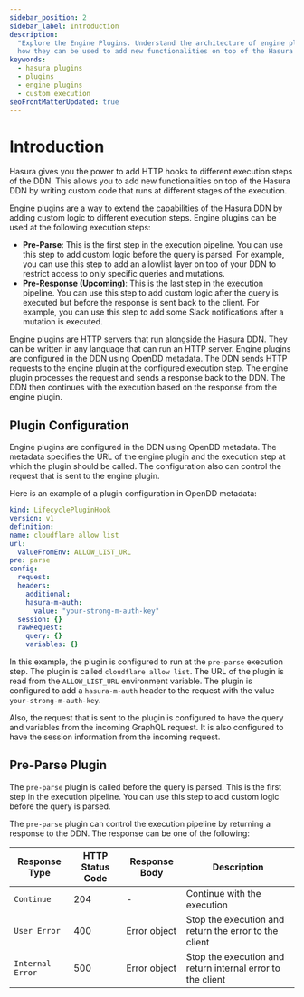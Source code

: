 ```yaml
---
sidebar_position: 2
sidebar_label: Introduction
description:
  "Explore the Engine Plugins. Understand the architecture of engine plugins and
  how they can be used to add new functionalities on top of the Hasura DDN"
keywords:
  - hasura plugins
  - plugins
  - engine plugins
  - custom execution
seoFrontMatterUpdated: true
---
```


# Introduction

Hasura gives you the power to add HTTP hooks to different execution steps of the
DDN. This allows you to add new functionalities on top of the Hasura DDN by
writing custom code that runs at different stages of the execution.

Engine plugins are a way to extend the capabilities of the Hasura DDN by adding
custom logic to different execution steps. Engine plugins can be used at the following
execution steps:

- **Pre-Parse**: This is the first step in the execution pipeline. You can use
  this step to add custom logic before the query is parsed. For example, you can
  use this step to add an allowlist layer on top of your DDN to restrict access
  to only specific queries and mutations.
- **Pre-Response (Upcoming)**: This is the last step in the execution pipeline.
  You can use this step to add custom logic after the query is executed but
  before the response is sent back to the client. For example, you can use this
  step to add some Slack notifications after a mutation is executed.

Engine plugins are HTTP servers that run alongside the Hasura DDN. They can be
written in any language that can run an HTTP server. Engine plugins are
configured in the DDN using OpenDD metadata. The DDN sends HTTP requests to the
engine plugin at the configured execution step. The engine plugin processes the
request and sends a response back to the DDN. The DDN then continues with the
execution based on the response from the engine plugin.

## Plugin Configuration

Engine plugins are configured in the DDN using OpenDD metadata. The metadata
specifies the URL of the engine plugin and the execution step at which the
plugin should be called. The configuration also can control the request that is
sent to the engine plugin.

Here is an example of a plugin configuration in OpenDD metadata:

```yaml
kind: LifecyclePluginHook
version: v1
definition:
name: cloudflare allow list
url:
  valueFromEnv: ALLOW_LIST_URL
pre: parse
config:
  request:
  headers:
    additional:
    hasura-m-auth:
      value: "your-strong-m-auth-key"
  session: {}
  rawRequest:
    query: {}
    variables: {}
```

In this example, the plugin is configured to run at the `pre-parse` execution step.
The plugin is called `cloudflare allow list`. The URL of the plugin is read from
the `ALLOW_LIST_URL` environment variable. The plugin is configured to add a
`hasura-m-auth` header to the request with the value `your-strong-m-auth-key`.

Also, the request that is sent to the plugin is configured to have the query and
variables from the incoming GraphQL request. It is also configured to have the
session information from the incoming request.

## Pre-Parse Plugin

The `pre-parse` plugin is called before the query is parsed. This is the first
step in the execution pipeline. You can use this step to add custom logic before
the query is parsed.

The `pre-parse` plugin can control the execution pipeline by returning a response
to the DDN. The response can be one of the following:

| Response Type    | HTTP Status Code | Response Body | Description                                                |
|------------------|------------------|---------------|------------------------------------------------------------|
| `Continue`       | 204              | -             | Continue with the execution                                |
| `User Error`     | 400              | Error object  | Stop the execution and return the error to the client      |
| `Internal Error` | 500              | Error object  | Stop the execution and return internal error to the client |
